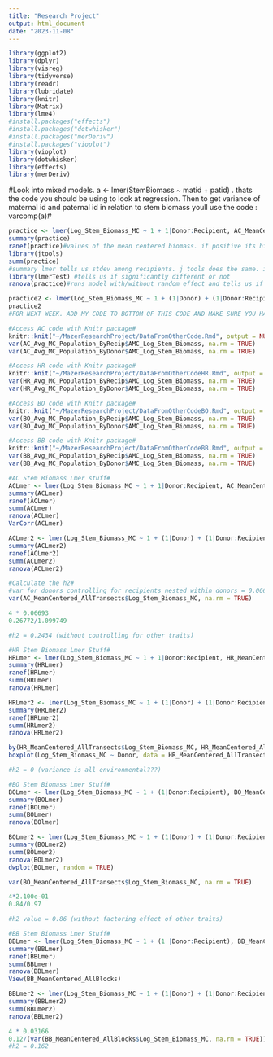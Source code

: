 ```yaml
---
title: "Research Project"
output: html_document
date: "2023-11-08"
---
```


```r
library(ggplot2)
library(dplyr)
library(visreg)
library(tidyverse)
library(readr)
library(lubridate)
library(knitr)
library(Matrix)
library(lme4)
#install.packages("effects")
#install.packages("dotwhisker")
#install.packages("merDeriv")
#install.packages("vioplot")
library(vioplot)
library(dotwhisker)
library(effects)
library(merDeriv)

```




#Look into mixed models. a \<- lmer(StemBiomass \~ matid + patid) . thats the code you should be using to look at regression. Then to get variance of maternal id and paternal id in relation to stem biomass youll use the code : varcomp(a)\#

```r
practice <- lmer(Log_Stem_Biomass_MC ~ 1 + 1|Donor:Recipient, AC_MeanCentered_AllTransects)
summary(practice)
ranef(practice)#values of the mean centered biomass. if positive its higher then mean of biomass#
library(jtools)
summ(practice)
#summary lmer tells us stdev among recipients. j tools does the same. if the values is the same tis just more reassuring ICC in jtools tells us how similar they are to one another. higher the value, more similar recipients within donor. Being within the same donor, recipients are necessarily close to each other. If value is 1, then all the recipients are very similar#
library(lmerTest) #tells us if significantly different or not
ranova(practice)#runs model with/without random effect and tells us if running model with effect explains more variation in stembiomass then without effect# In this case the value (0.002239) is showing including the effect explains more then 0. Running ranova tells us whether each of the random effects(if more then one) is signifcantly more then 0. if value is less then .05 then it is significant.

practice2 <- lmer(Log_Stem_Biomass_MC ~ 1 + (1|Donor) + (1|Donor:Recipient), AC_MeanCentered_AllTransects)
practice2
#FOR NEXT WEEK. ADD MY CODE TO BOTTOM OF THIS CODE AND MAKE SURE YOU HAVE PROPER DATA SETS SO THEY WORK(IDN TO DO THIS), RUN LMER MODELS).
```

```r
#Access AC code with Knitr package#
knitr::knit("~/MazerResearchProject/DataFromOtherCode.Rmd", output = NULL)
var(AC_Avg_MC_Population_ByRecip$AMC_Log_Stem_Biomass, na.rm = TRUE)
var(AC_Avg_MC_Population_ByDonor$AMC_Log_Stem_Biomass, na.rm = TRUE)
```

```r
#Access HR code with Knitr package#
knitr::knit("~/MazerResearchProject/DataFromOtherCodeHR.Rmd", output = NULL)
var(HR_Avg_MC_Population_ByRecip$AMC_Log_Stem_Biomass, na.rm = TRUE)
var(HR_Avg_MC_Population_ByDonor$AMC_Log_Stem_Biomass, na.rm = TRUE)
```

```r
#Access BO code with Knitr package#
knitr::knit("~/MazerResearchProject/DataFromOtherCodeBO.Rmd", output = NULL)
var(BO_Avg_MC_Population_ByRecip$AMC_Log_Stem_Biomass, na.rm = TRUE)
var(BO_Avg_MC_Population_ByDonor$AMC_Log_Stem_Biomass, na.rm = TRUE)
```

```r
#Access BB code with Knitr package#
knitr::knit("~/MazerResearchProject/DataFromOtherCodeBB.Rmd", output = NULL)
var(BB_Avg_MC_Population_ByRecip$AMC_Log_Stem_Biomass, na.rm = TRUE)
var(BB_Avg_MC_Population_ByDonor$AMC_Log_Stem_Biomass, na.rm = TRUE)
```

```r
#AC Stem Biomass Lmer stuff#
ACLmer <- lmer(Log_Stem_Biomass_MC ~ 1 + 1|Donor:Recipient, AC_MeanCentered_AllTransects)
summary(ACLmer)
ranef(ACLmer)
summ(ACLmer)
ranova(ACLmer)
VarCorr(ACLmer)

ACLmer2 <- lmer(Log_Stem_Biomass_MC ~ 1 + (1|Donor) + (1|Donor:Recipient), AC_MeanCentered_AllTransects)
summary(ACLmer2)
ranef(ACLmer2)
summ(ACLmer2)
ranova(ACLmer2)

#Calculate the h2#
#var for donors controlling for recipients nested within donors = 0.06693
var(AC_MeanCentered_AllTransects$Log_Stem_Biomass_MC, na.rm = TRUE)

4 * 0.06693
0.26772/1.099749

#h2 = 0.2434 (without controlling for other traits)  
```

```r
#HR Stem Biomass Lmer Stuff#
HRLmer <- lmer(Log_Stem_Biomass_MC ~ 1 + 1|Donor:Recipient, HR_MeanCentered_AllTransects)
summary(HRLmer)
ranef(HRLmer)
summ(HRLmer)
ranova(HRLmer)

HRLmer2 <- lmer(Log_Stem_Biomass_MC ~ 1 + (1|Donor) + (1|Donor:Recipient), HR_MeanCentered_AllTransects)
summary(HRLmer2)
ranef(HRLmer2)
summ(HRLmer2)
ranova(HRLmer2)

by(HR_MeanCentered_AllTransects$Log_Stem_Biomass_MC, HR_MeanCentered_AllTransects$Donor, summary)
boxplot(Log_Stem_Biomass_MC ~ Donor, data = HR_MeanCentered_AllTransects)

#h2 = 0 (variance is all environmental???)
```

```r
#BO Stem Biomass Lmer Stuff#
BOLmer <- lmer(Log_Stem_Biomass_MC ~ 1 + (1|Donor:Recipient), BO_MeanCentered_AllTransects)
summary(BOLmer)
ranef(BOLmer)
summ(BOLmer)
ranova(BOlmer)

BOLmer2 <- lmer(Log_Stem_Biomass_MC ~ 1 + (1|Donor) + (1|Donor:Recipient), BO_MeanCentered_AllTransects)
summary(BOLmer2)
summ(BOLmer2)
ranova(BOLmer2)
dwplot(BOLmer, random = TRUE)

var(BO_MeanCentered_AllTransects$Log_Stem_Biomass_MC, na.rm = TRUE)

4*2.100e-01
0.84/0.97

#h2 value = 0.86 (without factoring effect of other traits)
```

```r
#BB Stem Biomass Lmer Stuff#
BBLmer <- lmer(Log_Stem_Biomass_MC ~ 1 + (1 |Donor:Recipient), BB_MeanCentered_AllBlocks)
summary(BBLmer)
ranef(BBLmer)
summ(BBLmer)
ranova(BBLmer)
View(BB_MeanCentered_AllBlocks)

BBLmer2 <- lmer(Log_Stem_Biomass_MC ~ 1 + (1|Donor) + (1|Donor:Recipient), BB_MeanCentered_AllBlocks)
summary(BBLmer2)
summ(BBLmer2)
ranova(BBLmer2)

4 * 0.03166
0.12/(var(BB_MeanCentered_AllBlocks$Log_Stem_Biomass_MC, na.rm = TRUE))
#h2 = 0.162
```